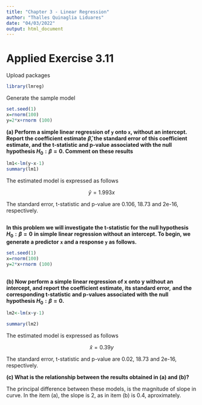 ---
title: "Chapter 3 - Linear Regression"
author: "Thalles Quinaglia Liduares"
date: "04/03/2022"
output: html_document
---

# Applied Exercise 3.11

Upload packages

```{r, warning=FALSE, message=FALSE}
library(lmreg)
```
Generate the sample model

```{r}
set.seed(1)
x=rnorm(100)
y=2*x+rnorm (100)
```



**(a) Perform a simple linear regression of `y` onto `x`, without an intercept. Report the coefficient estimate**
**$\hat{\beta}$, the standard error of this coefficient estimate, and the t-statistic and p-value associated with the null**
**hypothesis $H_0: \beta=0$. Comment on these results**

```{r}

lm1<-lm(y~x-1)
summary(lm1)
```

The estimated model is expressed as follows

$$\hat{y}=1.993x$$

The standard error, t-statistic and p-value are 0.106, 18.73 and 2e-16, respectively.

```{r}


```



**In this problem we will investigate the t-statistic for the null hypothesis $H_0: \beta=0$**
**in simple linear regression without an intercept. To begin, we generate a predictor**
**`x` and a response `y` as follows.**


```{r}
set.seed(1)
x=rnorm(100)
y=2*x+rnorm (100)
 
```

**(b) Now perform a simple linear regression of x onto y without an**
**intercept, and report the coefficient estimate, its standard error,**
**and the corresponding t-statistic and p-values associated with**
**the null hypothesis $H_0: \beta=0$.**

```{r}
lm2<-lm(x~y-1)

summary(lm2)
```

The estimated model is expressed as follows

$$\hat{x}=0.39y$$

The standard error, t-statistic and p-value are 0.02, 18.73 and 2e-16, respectively.

**(c) What is the relationship between the results obtained in (a) and (b)?**

The principal difference between these models, is the magnitude of slope in curve.
In the item (a), the slope is 2, as in item (b) is 0.4, aproximately.

